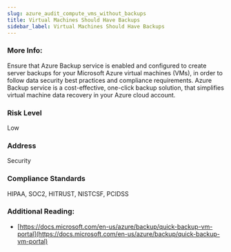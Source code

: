 ```yaml
---
slug: azure_audit_compute_vms_without_backups
title: Virtual Machines Should Have Backups
sidebar_label: Virtual Machines Should Have Backups
---
```


### More Info:

Ensure that Azure Backup service is enabled and configured to create server backups for your Microsoft Azure virtual machines (VMs), in order to follow data security best practices and compliance requirements. Azure Backup service is a cost-effective, one-click backup solution, that simplifies virtual machine data recovery in your Azure cloud account.

### Risk Level

Low

### Address

Security

### Compliance Standards

HIPAA, SOC2, HITRUST, NISTCSF, PCIDSS

### Additional Reading:

- [https://docs.microsoft.com/en-us/azure/backup/quick-backup-vm-portal](https://docs.microsoft.com/en-us/azure/backup/quick-backup-vm-portal) 

